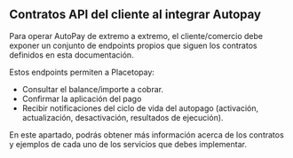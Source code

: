 
<HeroPattern />

## Contratos API del cliente al integrar Autopay

Para operar AutoPay de extremo a extremo, el cliente/comercio debe exponer un conjunto de endpoints propios que siguen los contratos definidos en esta documentación.

Estos endpoints permiten a Placetopay:
- Consultar el balance/importe a cobrar.
- Confirmar la aplicación del pago
- Recibir notificaciones del ciclo de vida del autopago (activación, actualización, desactivación, resultados de ejecución).

En este apartado, podrás obtener más información acerca de los contratos y ejemplos de cada uno de los servicios que debes implementar.

